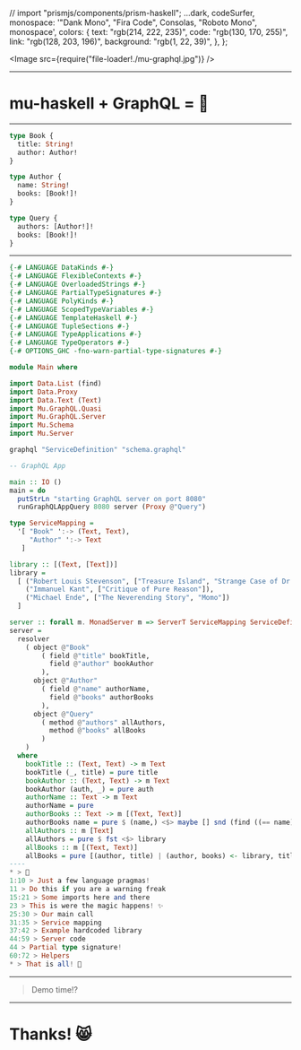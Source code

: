 // import "prismjs/components/prism-haskell";
  ...dark,
  codeSurfer,
  monospace: '"Dank Mono", "Fira Code", Consolas, "Roboto Mono", monospace',
  colors: {
    text: "rgb(214, 222, 235)",
    code: "rgb(130, 170, 255)",
    link: "rgb(128, 203, 196)",
    background: "rgb(1, 22, 39)",
  },
};

<Image src={require("file-loader!./mu-graphql.jpg")} />

---


# mu-haskell + GraphQL = 💜

---


```graphql This is our source of truth 🧼
type Book {
  title: String!
  author: Author!
}

type Author {
  name: String!
  books: [Book!]!
}

type Query {
  authors: [Author!]!
  books: [Book!]!
}
```

---


```haskell Our first GraphQL Server! 🚀
{-# LANGUAGE DataKinds #-}
{-# LANGUAGE FlexibleContexts #-}
{-# LANGUAGE OverloadedStrings #-}
{-# LANGUAGE PartialTypeSignatures #-}
{-# LANGUAGE PolyKinds #-}
{-# LANGUAGE ScopedTypeVariables #-}
{-# LANGUAGE TemplateHaskell #-}
{-# LANGUAGE TupleSections #-}
{-# LANGUAGE TypeApplications #-}
{-# LANGUAGE TypeOperators #-}
{-# OPTIONS_GHC -fno-warn-partial-type-signatures #-}

module Main where

import Data.List (find)
import Data.Proxy
import Data.Text (Text)
import Mu.GraphQL.Quasi
import Mu.GraphQL.Server
import Mu.Schema
import Mu.Server

graphql "ServiceDefinition" "schema.graphql"

-- GraphQL App

main :: IO ()
main = do
  putStrLn "starting GraphQL server on port 8080"
  runGraphQLAppQuery 8080 server (Proxy @"Query")

type ServiceMapping =
  '[ "Book" ':-> (Text, Text),
     "Author" ':-> Text
   ]

library :: [(Text, [Text])]
library =
  [ ("Robert Louis Stevenson", ["Treasure Island", "Strange Case of Dr Jekyll and Mr Hyde"]),
    ("Immanuel Kant", ["Critique of Pure Reason"]),
    ("Michael Ende", ["The Neverending Story", "Momo"])
  ]

server :: forall m. MonadServer m => ServerT ServiceMapping ServiceDefinition m _
server =
  resolver
    ( object @"Book"
        ( field @"title" bookTitle,
          field @"author" bookAuthor
        ),
      object @"Author"
        ( field @"name" authorName,
          field @"books" authorBooks
        ),
      object @"Query"
        ( method @"authors" allAuthors,
          method @"books" allBooks
        )
    )
  where
    bookTitle :: (Text, Text) -> m Text
    bookTitle (_, title) = pure title
    bookAuthor :: (Text, Text) -> m Text
    bookAuthor (auth, _) = pure auth
    authorName :: Text -> m Text
    authorName = pure
    authorBooks :: Text -> m [(Text, Text)]
    authorBooks name = pure $ (name,) <$> maybe [] snd (find ((== name) . fst) library)
    allAuthors :: m [Text]
    allAuthors = pure $ fst <$> library
    allBooks :: m [(Text, Text)]
    allBooks = pure [(author, title) | (author, books) <- library, title <- books]
----
* > 💜
1:10 > Just a few language pragmas!
11 > Do this if you are a warning freak
15:21 > Some imports here and there
23 > This is were the magic happens! ✨
25:30 > Our main call
31:35 > Service mapping
37:42 > Example hardcoded library
44:59 > Server code
44 > Partial type signature!
60:72 > Helpers
* > That is all! 🎉
```

---


> Demo time!?

---


# Thanks! 😸
